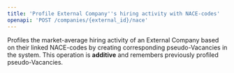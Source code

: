 ```yaml
---
title: 'Profile External Company''s hiring activity with NACE-codes'
openapi: 'POST /companies/{external_id}/nace'
---
```


Profiles the market-average hiring activity of an External Company based on their linked NACE-codes by creating corresponding pseudo-Vacancies in the system. This operation is **additive** and remembers previously profiled pseudo-Vacancies.
